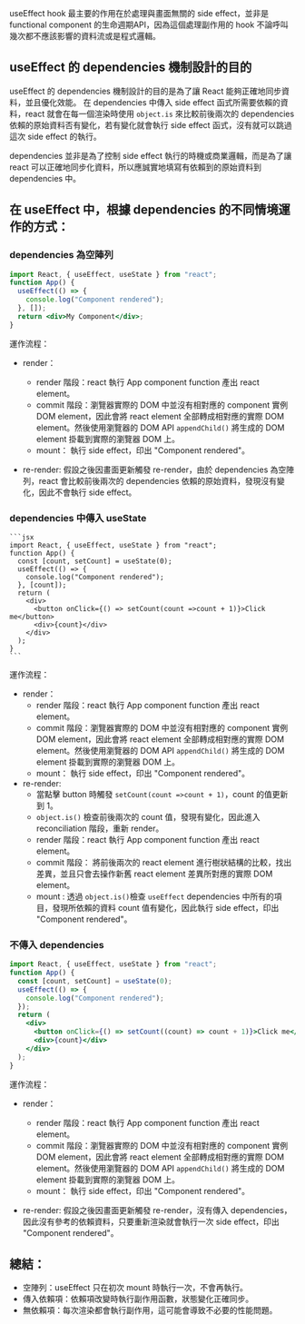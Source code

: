 useEffect hook 最主要的作用在於處理與畫面無關的 side effect，並非是 functional component 的生命週期API，因為這個處理副作用的 hook 不論呼叫幾次都不應該影響的資料流或是程式邏輯。

## useEffect 的 dependencies 機制設計的目的

useEffect 的 dependencies 機制設計的目的是為了讓 React 能夠正確地同步資料，並且優化效能。
在 dependencies 中傳入 side effect 函式所需要依賴的資料，react 就會在每一個渲染時使用
`object.is` 來比較前後兩次的 dependencies 依賴的原始資料否有變化，若有變化就會執行 side effect 函式，沒有就可以跳過這次 side effect 的執行。

dependencies 並非是為了控制 side effect 執行的時機或商業邏輯，而是為了讓 react 可以正確地同步化資料，所以應誠實地填寫有依賴到的原始資料到 dependencies 中。

## 在 useEffect 中，根據 dependencies 的不同情境運作的方式：

### dependencies 為空陣列

```jsx
import React, { useEffect, useState } from "react";
function App() {
  useEffect(() => {
    console.log("Component rendered");
  }, []);
  return <div>My Component</div>;
}
```

運作流程：

- render：

  - render 階段：react 執行 App component function 產出 react element。
  - commit 階段：瀏覽器實際的 DOM 中並沒有相對應的 component 實例 DOM element，因此會將 react element 全部轉成相對應的實際 DOM element。然後使用瀏覽器的 DOM API `appendChild()` 將生成的 DOM element 掛載到實際的瀏覽器 DOM 上。
  - mount： 執行 side effect，印出 "Component rendered"。

- re-render: 假設之後因畫面更新觸發 re-render，由於 dependencies 為空陣列，react 會比較前後兩次的 dependencies 依賴的原始資料，發現沒有變化，因此不會執行 side effect。

### dependencies 中傳入 useState

    ```jsx
    import React, { useEffect, useState } from "react";
    function App() {
      const [count, setCount] = useState(0);
      useEffect(() => {
        console.log("Component rendered");
      }, [count]);
      return (
        <div>
          <button onClick={() => setCount(count =>count + 1)}>Click me</button>
          <div>{count}</div>
        </div>
      );
    }
    ```

運作流程：

- render：
  - render 階段：react 執行 App component function 產出 react element。
  - commit 階段：瀏覽器實際的 DOM 中並沒有相對應的 component 實例 DOM element，因此會將 react element 全部轉成相對應的實際 DOM element。然後使用瀏覽器的 DOM API `appendChild()` 將生成的 DOM element 掛載到實際的瀏覽器 DOM 上。
  - mount： 執行 side effect，印出 "Component rendered"。
- re-render:
  - 當點擊 button 時觸發 `setCount(count =>count + 1)`，count 的值更新到 1。
  - `object.is()` 檢查前後兩次的 count 值，發現有變化，因此進入 reconciliation 階段，重新 render。
  - render 階段：react 執行 App component function 產出 react element。
  - commit 階段： 將前後兩次的 react element 進行樹狀結構的比較，找出差異，並且只會去操作新舊 react element 差異所對應的實際 DOM element。
  - mount : 透過 `object.is()`檢查 `useEffect` dependencies 中所有的項目，發現所依賴的資料 count 值有變化，因此執行 side effect，印出 "Component rendered"。

### 不傳入 dependencies

```jsx
import React, { useEffect, useState } from "react";
function App() {
  const [count, setCount] = useState(0);
  useEffect(() => {
    console.log("Component rendered");
  });
  return (
    <div>
      <button onClick={() => setCount((count) => count + 1)}>Click me</button>
      <div>{count}</div>
    </div>
  );
}
```

運作流程：

- render：

  - render 階段：react 執行 App component function 產出 react element。
  - commit 階段：瀏覽器實際的 DOM 中並沒有相對應的 component 實例 DOM element，因此會將 react element 全部轉成相對應的實際 DOM element。然後使用瀏覽器的 DOM API `appendChild()` 將生成的 DOM element 掛載到實際的瀏覽器 DOM 上。
  - mount： 執行 side effect，印出 "Component rendered"。

- re-render: 假設之後因畫面更新觸發 re-render，沒有傳入 dependencies，因此沒有參考的依賴資料，只要重新渲染就會執行一次 side effect，印出 "Component rendered"。

## 總結：

- 空陣列：useEffect 只在初次 mount 時執行一次，不會再執行。
- 傳入依賴項：依賴項改變時執行副作用函數，狀態變化正確同步。
- 無依賴項：每次渲染都會執行副作用，這可能會導致不必要的性能問題。

